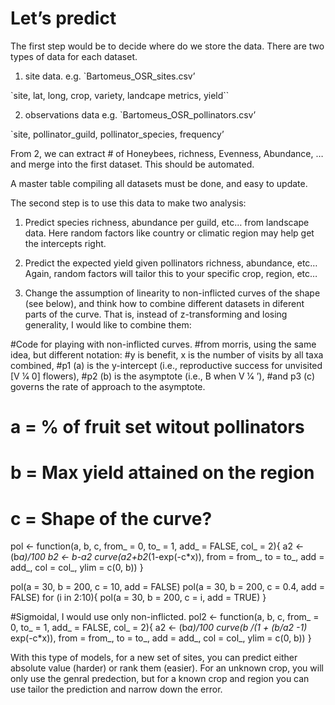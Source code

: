# Let's predict

The first step would be to decide where do we store the data. There are two types of data for each dataset.

1) site data. e.g. `Bartomeus_OSR_sites.csv'

`site, lat, long, crop, variety, landcape metrics, yield``

2) observations data e.g. `Bartomeus_OSR_pollinators.csv'

`site, pollinator_guild, pollinator_species, frequency'

From 2, we can extract # of Honeybees, richness, Evenness, Abundance, ... and merge into the first dataset. This should be automated. 

A master table compiling all datasets must be done, and easy to update. 

The second step is to use this data to make two analysis:

1) Predict species richness, abundance per guild, etc... from landscape data. Here random factors like country or climatic region may help get the intercepts right.

2) Predict the expected yield given pollinators richness, abundance, etc... Again, random factors will tailor this to your specific crop, region, etc...

3) Change the assumption of linearity to non-inflicted curves of the shape (see below), and think how to combine different datasets in diferent parts of the curve. That is, instead of z-transforming and losing generality, I would like to combine them: 

#Code for playing with non-inflicted curves.
#from morris, using the same idea, but different notation:
#y is benefit, x is the number of visits by all taxa combined, 
#p1 (a) is the y-intercept (i.e., reproductive success for unvisited [V 1⁄4 0] flowers),
#p2 (b) is the asymptote (i.e., B when V 1⁄4 ‘), 
#and p3 (c) governs the rate of approach to the asymptote. 

# a = % of fruit set witout pollinators
# b = Max yield attained on the region
# c = Shape of the curve?

pol <- function(a, b, c, from_ = 0, to_ = 1, add_ = FALSE, col_ = 2){
  a2 <- (b*a)/100
  b2 <- b-a2
  curve(a2+b2*(1-exp(-c*x)), from = from_, to = to_, add = add_, col = col_, ylim = c(0, b))
}

pol(a = 30, b = 200, c = 10, add = FALSE)
pol(a = 30, b = 200, c = 0.4, add = FALSE)
for (i in 2:10){
  pol(a = 30, b = 200, c = i, add = TRUE)
}

#Sigmoidal, I would use only non-inflicted.
pol2 <- function(a, b, c, from_ = 0, to_ = 1, add_ = FALSE, col_ = 2){
  a2 <- (b*a)/100
  curve(b /(1 + (b/a2 -1) * exp(-c*x)), from = from_, to = to_, add = add_, col = col_, ylim = c(0, b))
}


With this type of models, for a new set of sites, you can predict either absolute value (harder) or rank them (easier). For an unknown crop, you will only use the genral predection, but for a known crop and region you can use tailor the prediction and narrow down the error.
